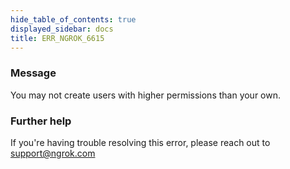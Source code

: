 ```yaml
---
hide_table_of_contents: true
displayed_sidebar: docs
title: ERR_NGROK_6615
---
```


### Message

You may not create users with higher permissions than your own.

### Further help

If you're having trouble resolving this error, please reach out to [support@ngrok.com](mailto:support@ngrok.com?subject=Help%20with%20ERR_NGROK_6615)
